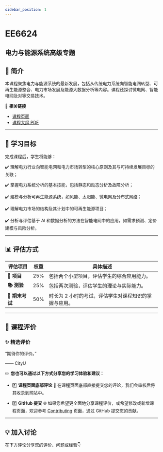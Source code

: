 ```yaml
---
sidebar_position: 1
---
```


# EE6624
## 电力与能源系统高级专题

## **📘 简介**
本课程聚焦电力与能源系统的最新发展，包括从传统电力系统向智能电网转型、可再生能源整合、电力市场发展及能源大数据分析等内容。课程还探讨微电网、智能电网及对等交易技术。

🔗 **相关链接**
- [课程页面](https://www.cityu.edu.hk/catalogue/pg/202425/course/EE6624.htm)
- [课程大纲 PDF](https://www.cityu.edu.hk/catalogue/pg/202425/course/EE6624.pdf)

---

## **🎯 学习目标**

完成课程后，学生将能够：

✔️ 理解电力行业向智能电网和电力市场转型的核心原则及其与可持续发展目标的关联；

✔️ 掌握电力系统分析的基本技能，包括静态和动态分析及故障分析；

✔️ 建模与分析可再生能源系统，如风能、太阳能、微电网及分布式网络；

✔️ 理解电力市场的结构及其计划中的可再生能源项目；

✔️ 分析与评估基于 AI 和数据分析的方法在智能电网中的应用，如需求预测、定价建模与风险分析。

---

## **📊 评估方式**

| **评估项目**          | **权重** | **具体描述**                                                                                       |
|----------------------|---------|---------------------------------------------------------------------------------------------------|
| **📝 项目**           | 25%     | 包括两个小型项目，评估学生的综合应用能力。                                                        |
| **📚 测验**            | 25%     | 包括两次测验，评估学生的理论与实际能力。                                                          |
| **📖 期末考试**       | 50%     | 时长为 2 小时的考试，评估学生对课程知识的掌握与应用。                                             |

---

## **💬 课程评价**

### ✨ **精选评价**
<div className={commentStyles.commentBox}>
    <p className={commentStyles.commentText}>
        “期待你的评价。”
    </p>
    <p className={commentStyles.commentAuthor}>—— CityU</p>
</div>

✏️ **您也可以通过以下方式分享您的学习体验和建议：**

- 1️⃣ **课程页面底部评论**
💬 在课程页面底部直接提交您的评论，我们会审核后将其收录到网站中。

- 2️⃣ **GitHub 提交**
🌐 如果您希望更全面地分享课程评价，或希望修改或新增课程页面，欢迎参考 [Contributing](https://penjc.github.io/cityU-navigator/contributing) 页面，通过 GitHub 提交您的贡献。

---

## **💡 加入讨论**

在下方评论分享您的评价、问题或经验👇
<Utterances />